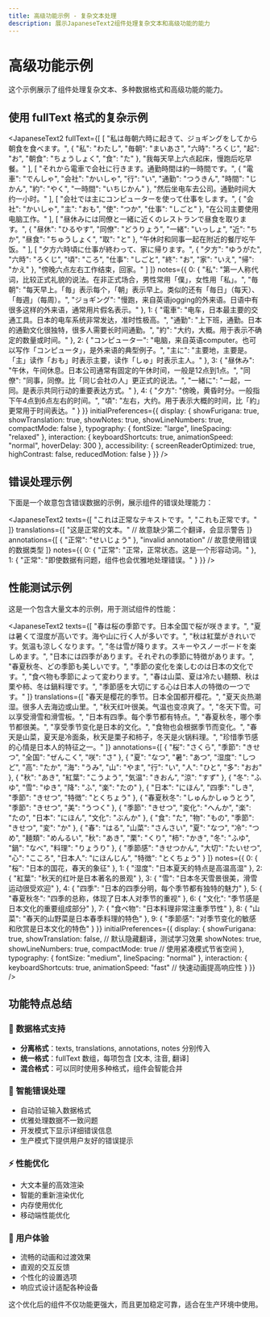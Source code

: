 ```yaml
---
title: 高级功能示例 - 复杂文本处理
description: 展示JapaneseText2组件处理复杂文本和高级功能的能力
---
```



# 高级功能示例

这个示例展示了组件处理复杂文本、多种数据格式和高级功能的能力。

## 使用 fullText 格式的复杂示例

<JapaneseText2
    fullText={[
        [
            "私は毎朝六時に起きて、ジョギングをしてから朝食を食べます。",
            {
                "私": "わたし",
                "毎朝": "まいあさ", 
                "六時": "ろくじ",
                "起": "お",
                "朝食": "ちょうしょく",
                "食": "た"
            },
            "我每天早上六点起床，慢跑后吃早餐。"
        ],
        [
            "それから電車で会社に行きます。通勤時間は約一時間です。",
            {
                "電車": "でんしゃ",
                "会社": "かいしゃ",
                "行": "い",
                "通勤": "つうきん",
                "時間": "じかん",
                "約": "やく",
                "一時間": "いちじかん"
            },
            "然后坐电车去公司。通勤时间大约一小时。"
        ],
        [
            "会社では主にコンピューターを使って仕事をします。",
            {
                "会社": "かいしゃ",
                "主": "おも",
                "使": "つか",
                "仕事": "しごと"
            },
            "在公司主要使用电脑工作。"
        ],
        [
            "昼休みには同僚と一緒に近くのレストランで昼食を取ります。",
            {
                "昼休": "ひるやす",
                "同僚": "どうりょう",
                "一緒": "いっしょ",
                "近": "ちか",
                "昼食": "ちゅうしょく",
                "取": "と"
            },
            "午休时和同事一起在附近的餐厅吃午饭。"
        ],
        [
            "夕方六時頃に仕事が終わって、家に帰ります。",
            {
                "夕方": "ゆうがた",
                "六時": "ろくじ",
                "頃": "ころ",
                "仕事": "しごと",
                "終": "お",
                "家": "いえ",
                "帰": "かえ"
            },
            "傍晚六点左右工作结束，回家。"
        ]
    ]}
    notes={{
        0: {
            "私": "第一人称代词，比较正式礼貌的说法。在非正式场合，男性常用「僕」，女性用「私」。",
            "毎朝": "每天早上。「毎」表示每个，「朝」表示早上。类似的还有「毎日」（每天）、「毎週」（每周）。",
            "ジョギング": "慢跑，来自英语jogging的外来语。日语中有很多这样的外来语，通常用片假名表示。"
        },
        1: {
            "電車": "电车，日本最主要的交通工具。日本的电车系统非常发达，准时性极高。",
            "通勤": "上下班，通勤。日本的通勤文化很独特，很多人需要长时间通勤。",
            "約": "大约，大概。用于表示不确定的数量或时间。"
        },
        2: {
            "コンピューター": "电脑，来自英语computer。也可以写作「コンピュータ」，是外来语的典型例子。",
            "主に": "主要地，主要是。「主」读作「おも」时表示主要，读作「しゅ」时表示主人。"
        },
        3: {
            "昼休み": "午休，午间休息。日本公司通常有固定的午休时间，一般是12点到1点。",
            "同僚": "同事，同僚。比「同じ会社の人」更正式的说法。",
            "一緒に": "一起，一同。是表示共同行动的重要表达方式。"
        },
        4: {
            "夕方": "傍晚，黄昏时分。一般指下午4点到6点左右的时间。",
            "頃": "左右，大约。用于表示大概的时间，比「約」更常用于时间表达。"
        }
    }}
    initialPreferences={{
        display: {
            showFurigana: true,
            showTranslation: true,
            showNotes: true,
            showLineNumbers: true,
            compactMode: false
        },
        typography: {
            fontSize: "large",
            lineSpacing: "relaxed"
        },
        interaction: {
            keyboardShortcuts: true,
            animationSpeed: "normal",
            hoverDelay: 300
        },
        accessibility: {
            screenReaderOptimized: true,
            highContrast: false,
            reducedMotion: false
        }
    }}
/>

## 错误处理示例

下面是一个故意包含错误数据的示例，展示组件的错误处理能力：

<JapaneseText2
    texts={[
        "これは正常なテキストです。",
        "これも正常です。"
    ]}
    translations={[
        "这是正常的文本。"
        // 故意缺少第二个翻译，会显示警告
    ]}
    annotations={[
        {
            "正常": "せいじょう"
        },
        "invalid annotation" // 故意使用错误的数据类型
    ]}
    notes={{
        0: {
            "正常": "正常，正常状态。这是一个形容动词。"
        },
        1: {
            "正常": "即使数据有问题，组件也会优雅地处理错误。"
        }
    }}
/>

## 性能测试示例

这是一个包含大量文本的示例，用于测试组件的性能：

<JapaneseText2
    texts={[
        "春は桜の季節です。日本全国で桜が咲きます。",
        "夏は暑くて湿度が高いです。海や山に行く人が多いです。",
        "秋は紅葉がきれいです。気温も涼しくなります。",
        "冬は雪が降ります。スキーやスノーボードを楽しめます。",
        "日本には四季があります。それぞれの季節に特徴があります。",
        "春夏秋冬、どの季節も美しいです。",
        "季節の変化を楽しむのは日本の文化です。",
        "食べ物も季節によって変わります。",
        "春は山菜、夏は冷たい麺類、秋は栗や柿、冬は鍋料理です。",
        "季節感を大切にする心は日本人の特徴の一つです。"
    ]}
    translations={[
        "春天是樱花的季节。日本全国都开樱花。",
        "夏天炎热潮湿。很多人去海边或山里。",
        "秋天红叶很美。气温也变凉爽了。",
        "冬天下雪。可以享受滑雪和滑雪板。",
        "日本有四季。每个季节都有特点。",
        "春夏秋冬，哪个季节都很美。",
        "享受季节变化是日本的文化。",
        "食物也会根据季节而变化。",
        "春天是山菜，夏天是冷面条，秋天是栗子和柿子，冬天是火锅料理。",
        "珍惜季节感的心情是日本人的特征之一。"
    ]}
    annotations={[
        { "桜": "さくら", "季節": "きせつ", "全国": "ぜんこく", "咲": "さ" },
        { "夏": "なつ", "暑": "あつ", "湿度": "しつど", "高": "たか", "海": "うみ", "山": "やま", "行": "い", "人": "ひと", "多": "おお" },
        { "秋": "あき", "紅葉": "こうよう", "気温": "きおん", "涼": "すず" },
        { "冬": "ふゆ", "雪": "ゆき", "降": "ふ", "楽": "たの" },
        { "日本": "にほん", "四季": "しき", "季節": "きせつ", "特徴": "とくちょう" },
        { "春夏秋冬": "しゅんかしゅうとう", "季節": "きせつ", "美": "うつく" },
        { "季節": "きせつ", "変化": "へんか", "楽": "たの", "日本": "にほん", "文化": "ぶんか" },
        { "食": "た", "物": "もの", "季節": "きせつ", "変": "か" },
        { "春": "はる", "山菜": "さんさい", "夏": "なつ", "冷": "つめ", "麺類": "めんるい", "秋": "あき", "栗": "くり", "柿": "かき", "冬": "ふゆ", "鍋": "なべ", "料理": "りょうり" },
        { "季節感": "きせつかん", "大切": "たいせつ", "心": "こころ", "日本人": "にほんじん", "特徴": "とくちょう" }
    ]}
    notes={{
        0: { "桜": "日本的国花，春天的象征" },
        1: { "湿度": "日本夏天的特点是高温高湿" },
        2: { "紅葉": "秋天的红叶是日本著名的景观" },
        3: { "雪": "日本冬天雪景很美，滑雪运动很受欢迎" },
        4: { "四季": "日本的四季分明，每个季节都有独特的魅力" },
        5: { "春夏秋冬": "四季的总称，体现了日本人对季节的重视" },
        6: { "文化": "季节感是日本文化的重要组成部分" },
        7: { "食べ物": "日本料理非常注重季节性" },
        8: { "山菜": "春天的山野菜是日本春季料理的特色" },
        9: { "季節感": "对季节变化的敏感和欣赏是日本文化的特色" }
    }}
    initialPreferences={{
        display: {
            showFurigana: true,
            showTranslation: false, // 默认隐藏翻译，测试学习效果
            showNotes: true,
            showLineNumbers: true,
            compactMode: true // 使用紧凑模式节省空间
        },
        typography: {
            fontSize: "medium",
            lineSpacing: "normal"
        },
        interaction: {
            keyboardShortcuts: true,
            animationSpeed: "fast" // 快速动画提高响应性
        }
    }}
/>

## 功能特点总结

### 🔧 **数据格式支持**
- **分离格式**：texts, translations, annotations, notes 分别传入
- **统一格式**：fullText 数组，每项包含 [文本, 注音, 翻译]
- **混合格式**：可以同时使用多种格式，组件会智能合并

### 🎯 **智能错误处理**
- 自动验证输入数据格式
- 优雅处理数据不一致问题
- 开发模式下显示详细错误信息
- 生产模式下提供用户友好的错误提示

### ⚡ **性能优化**
- 大文本量的高效渲染
- 智能的重新渲染优化
- 内存使用优化
- 移动端性能优化

### 🎨 **用户体验**
- 流畅的动画和过渡效果
- 直观的交互反馈
- 个性化的设置选项
- 响应式设计适配各种设备

这个优化后的组件不仅功能更强大，而且更加稳定可靠，适合在生产环境中使用。